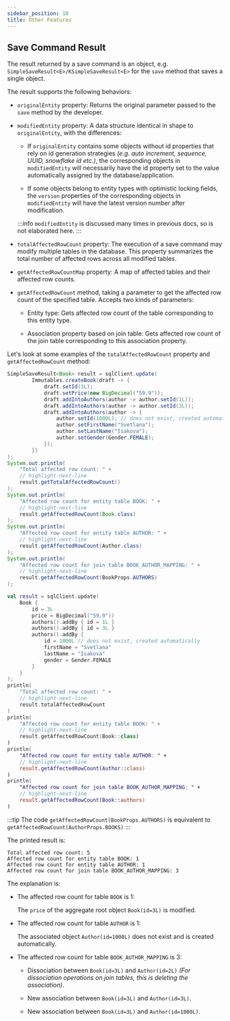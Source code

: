 ```yaml
---
sidebar_position: 10
title: Other Features
---
```



## Save Command Result

The result returned by a save command is an object, e.g. `SimpleSaveResult<E>/KSimpleSaveResult<E>` for the `save` method that saves a single object.

The result supports the following behaviors:

-   `originalEntity` property: Returns the original parameter passed to the `save` method by the developer.

-   `modifiedEntity` property: A data structure identical in shape to `originalEntity`, with the differences:

    -   If `originalEntity` contains some objects without id properties that rely on id generation strategies *(e.g. auto increment, sequence, UUID, snowflake id etc.)*, the corresponding objects in `modifiedEntity` will necessarily have the id property set to the value automatically assigned by the database/application.

    -   If some objects belong to entity types with optimistic locking fields, the `version` properties of the corresponding objects in `modifiedEntity` will have the latest version number after modification.

    :::info
    `modifiedEntity` is discussed many times in previous docs, so is not elaborated here.
    :::

-   `totalAffectedRowCount` property: The execution of a save command may modify multiple tables in the database. This property summarizes the total number of affected rows across all modified tables.

-   `getAffectedRowCountMap` property: A map of affected tables and their affected row counts.

-   `getAffectedRowCount` method, taking a parameter to get the affected row count of the specified table. Accepts two kinds of parameters:

    - Entity type: Gets affected row count of the table corresponding to this entity type.

    - Association property based on join table: Gets affected row count of the join table corresponding to this association property.

Let's look at some examples of the `totalAffectedRowCount` property and `getAffectedRowCount` method:

<Tabs groupId="language">
<TabItem value="java" label="Java">

```java
SimpleSaveResult<Book> result = sqlClient.update(
        Immutables.createBook(draft -> {
            draft.setId(3L);
            draft.setPrice(new BigDecimal("59.9"));
            draft.addIntoAuthors(author -> author.setId(1L));
            draft.addIntoAuthors(author -> author.setId(3L));
            draft.addIntoAuthors(author -> {
                author.setId(1000L); // does not exist, created automatically
                author.setFirstName("Svetlana");
                author.setLastName("Isakova");
                author.setGender(Gender.FEMALE);
            });
        })
);
System.out.println(
    "Total affected row count: " + 
    // highlight-next-line
    result.getTotalAffectedRowCount() 
);
System.out.println(
    "Affected row count for entity table BOOK: " +
    // highlight-next-line
    result.getAffectedRowCount(Book.class)
); 
System.out.println(
    "Affected row count for entity table AUTHOR: " +
    // highlight-next-line
    result.getAffectedRowCount(Author.class)
);
System.out.println(
    "Affected row count for join table BOOK_AUTHOR_MAPPING: " +
    // highlight-next-line
    result.getAffectedRowCount(BookProps.AUTHORS) 
);
```

</TabItem>
<TabItem value="kotlin" label="Kotlin">

```kotlin
val result = sqlClient.update(
    Book {
        id = 3L
        price = BigDecimal("59.9"))
        authors().addBy { id = 1L }
        authors().addBy { id = 3L }
        authors().addBy {
            id = 1000L // does not exist, created automatically
            firstName = "Svetlana"
            lastName = "Isakova"
            gender = Gender.FEMALE
        }
    }
);
println(
    "Total affected row count: " +
    // highlight-next-line
    result.totalAffectedRowCount
)
println(
    "Affected row count for entity table BOOK: " +
    // highlight-next-line
    result.getAffectedRowCount(Book::class)  
)
println(
    "Affected row count for entity table AUTHOR: " + 
    // highlight-next-line
    result.getAffectedRowCount(Author::class)
)
println(
    "Affected row count for join table BOOK_AUTHOR_MAPPING: " +
    // highlight-next-line  
    result.getAffectedRowCount(Book::authors)
)
```

</TabItem>
</Tabs>

:::tip
The code `getAffectedRowCount(BookProps.AUTHORS)` is equivalent to `getAffectedRowCount(AuthorProps.BOOKS)`
:::

The printed result is:
```
Total affected row count: 5
Affected row count for entity table BOOK: 1  
Affected row count for entity table AUTHOR: 1
Affected row count for join table BOOK_AUTHOR_MAPPING: 3
```

The explanation is:

-   The affected row count for table `BOOK` is 1:

    The `price` of the aggregate root object `Book(id=3L)` is modified.

-   The affected row count for table `AUTHOR` is 1:

    The associated object `Author(id=1000L)` does not exist and is created automatically.

-   The affected row count for table `BOOK_AUTHOR_MAPPING` is 3:

    -   Dissociation between `Book(id=3L)` and `Author(id=2L)` *(For dissociation operations on join tables, this is deleting the association)*.

    -   New association between `Book(id=3L)` and `Author(id=3L)`.

    -   New association between `Book(id=3L)` and `Author(id=1000L)`.
